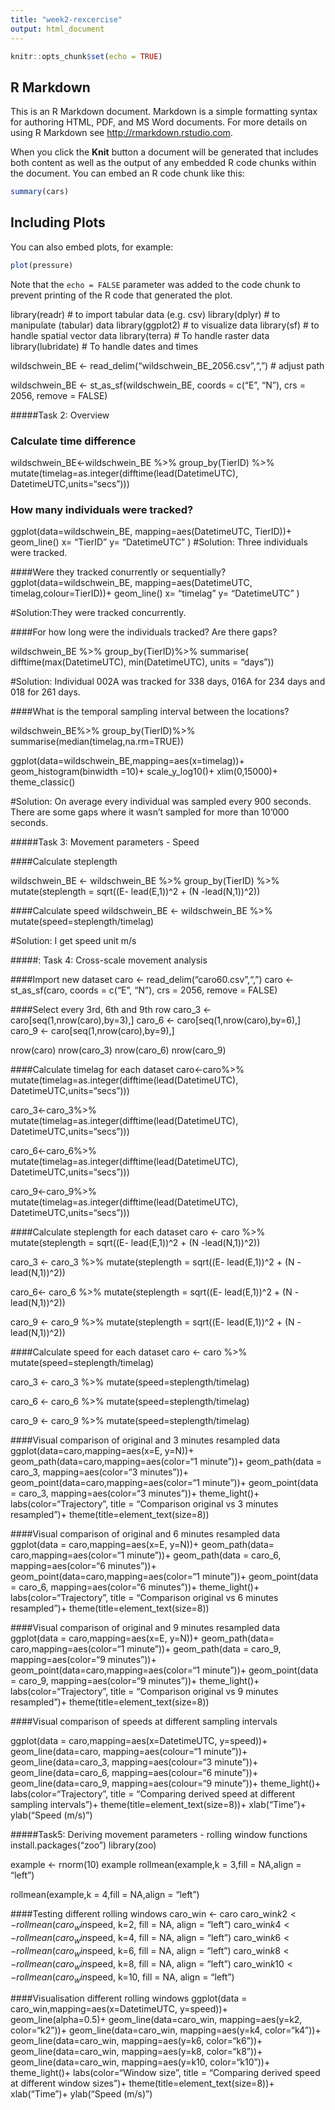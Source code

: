 ```yaml
---
title: "week2-rexcercise"
output: html_document
---
```


```r
knitr::opts_chunk$set(echo = TRUE)
```

## R Markdown

This is an R Markdown document. Markdown is a simple formatting syntax for authoring HTML, PDF, and MS Word documents. For more details on using R Markdown see <http://rmarkdown.rstudio.com>.

When you click the **Knit** button a document will be generated that includes both content as well as the output of any embedded R code chunks within the document. You can embed an R code chunk like this:

```r
summary(cars)
```

## Including Plots

You can also embed plots, for example:

```r
plot(pressure)
```

Note that the `echo = FALSE` parameter was added to the code chunk to prevent printing of the R code that generated the plot.

library(readr)        # to import tabular data (e.g. csv)
library(dplyr)        # to manipulate (tabular) data
library(ggplot2)      # to visualize data
library(sf)           # to handle spatial vector data
library(terra)        # To handle raster data
library(lubridate)    # To handle dates and times

wildschwein_BE <- read_delim("wildschwein_BE_2056.csv",",") # adjust path

wildschwein_BE <- st_as_sf(wildschwein_BE, coords = c("E", "N"), crs = 2056, remove = FALSE)

#####Task 2: Overview

### Calculate time difference

wildschwein_BE<-wildschwein_BE %>%
  group_by(TierID) %>%
  mutate(timelag=as.integer(difftime(lead(DatetimeUTC), DatetimeUTC,units="secs")))

### How many individuals were tracked? 

ggplot(data=wildschwein_BE, mapping=aes(DatetimeUTC, TierID))+
  geom_line()
  x= "TierID"
  y= "DatetimeUTC"
  )
#Solution: Three individuals were tracked.

####Were they tracked conurrently or sequentially?
ggplot(data=wildschwein_BE, mapping=aes(DatetimeUTC, timelag,colour=TierID))+
  geom_line()
  x= "timelag"
  y= "DatetimeUTC"
  )

#Solution:They were tracked concurrently.

####For how long were the individuals tracked? Are there gaps?

wildschwein_BE %>%
  group_by(TierID)%>%
  summarise(
  difftime(max(DatetimeUTC), min(DatetimeUTC), units = "days"))
  
#Solution: Individual 002A was tracked for 338 days, 016A for 234 days and 018 for 261 days.


####What is the temporal sampling interval between the locations?

wildschwein_BE%>%
  group_by(TierID)%>%
  summarise(median(timelag,na.rm=TRUE))

ggplot(data=wildschwein_BE,mapping=aes(x=timelag))+
  geom_histogram(binwidth =10)+
  scale_y_log10()+
  xlim(0,15000)+
  theme_classic()
  
#Solution: On average every individual was sampled every 900 seconds. There are some gaps where it wasn't sampled for more than 10'000 seconds.
  

#####Task 3: Movement parameters - Speed 
  
####Calculate steplength

wildschwein_BE <- wildschwein_BE %>%
  group_by(TierID) %>%
  mutate(steplength = sqrt((E- lead(E,1))^2 + (N -lead(N,1))^2))
  
####Calculate speed
wildschwein_BE <- wildschwein_BE %>%
  mutate(speed=steplength/timelag)
  
#Solution: I get speed unit m/s

#####: Task 4: Cross-scale movement analysis

####Import new dataset
caro <- read_delim("caro60.csv",",")
caro <- st_as_sf(caro, coords = c("E", "N"), crs = 2056, remove = FALSE)
  
####Select every 3rd, 6th and 9th row
caro_3 <- caro[seq(1,nrow(caro),by=3),]
caro_6 <- caro[seq(1,nrow(caro),by=6),]
caro_9 <- caro[seq(1,nrow(caro),by=9),]
  

nrow(caro)
nrow(caro_3)
nrow(caro_6)
nrow(caro_9)  
  
  
####Calculate timelag for each dataset
caro<-caro%>%
  mutate(timelag=as.integer(difftime(lead(DatetimeUTC), DatetimeUTC,units="secs")))
  
caro_3<-caro_3%>%
  mutate(timelag=as.integer(difftime(lead(DatetimeUTC), DatetimeUTC,units="secs")))
  
caro_6<-caro_6%>%
  mutate(timelag=as.integer(difftime(lead(DatetimeUTC), DatetimeUTC,units="secs")))
  
caro_9<-caro_9%>%
  mutate(timelag=as.integer(difftime(lead(DatetimeUTC), DatetimeUTC,units="secs")))

####Calculate steplength for each dataset
caro <- caro %>%
  mutate(steplength = sqrt((E- lead(E,1))^2 + (N -lead(N,1))^2))
  
caro_3 <- caro_3 %>%
  mutate(steplength = sqrt((E- lead(E,1))^2 + (N -lead(N,1))^2))
  
caro_6<- caro_6 %>%
  mutate(steplength = sqrt((E- lead(E,1))^2 + (N -lead(N,1))^2))
  
caro_9 <- caro_9 %>%
  mutate(steplength = sqrt((E- lead(E,1))^2 + (N -lead(N,1))^2))
  
####Calculate speed for each dataset
caro <- caro %>%
  mutate(speed=steplength/timelag)
  
caro_3 <- caro_3 %>%
  mutate(speed=steplength/timelag)
  
caro_6 <- caro_6 %>%
  mutate(speed=steplength/timelag)
  
caro_9 <- caro_9 %>%
  mutate(speed=steplength/timelag)

####Visual comparison of original and 3 minutes resampled data
ggplot(data=caro,mapping=aes(x=E, y=N))+
  geom_path(data=caro,mapping=aes(color="1 minute"))+
  geom_path(data = caro_3, mapping=aes(color="3 minutes"))+
  geom_point(data=caro,mapping=aes(color="1 minute"))+
  geom_point(data = caro_3, mapping=aes(color="3 minutes"))+
  theme_light()+
  labs(color="Trajectory", title = "Comparison original vs 3 minutes resampled")+
  theme(title=element_text(size=8))

####Visual comparison of original and 6 minutes resampled data
ggplot(data = caro,mapping=aes(x=E, y=N))+
  geom_path(data= caro,mapping=aes(color="1 minute"))+
  geom_path(data = caro_6, mapping=aes(color="6 minutes"))+
  geom_point(data=caro,mapping=aes(color="1 minute"))+
  geom_point(data = caro_6, mapping=aes(color="6 minutes"))+
  theme_light()+
  labs(color="Trajectory", title = "Comparison original vs 6 minutes resampled")+
  theme(title=element_text(size=8))
  

####Visual comparison of original and 9 minutes resampled data
ggplot(data = caro,mapping=aes(x=E, y=N))+
  geom_path(data= caro,mapping=aes(color="1 minute"))+
  geom_path(data = caro_9, mapping=aes(color="9 minutes"))+
  geom_point(data=caro,mapping=aes(color="1 minute"))+
  geom_point(data = caro_9, mapping=aes(color="9 minutes"))+
  theme_light()+
  labs(color="Trajectory", title = "Comparison original vs 9 minutes resampled")+
  theme(title=element_text(size=8))

####Visual comparison of speeds at different sampling intervals

ggplot(data = caro,mapping=aes(x=DatetimeUTC, y=speed))+
  geom_line(data=caro, mapping=aes(colour="1 minute"))+
  geom_line(data=caro_3, mapping=aes(colour="3 minute"))+
  geom_line(data=caro_6, mapping=aes(colour="6 minute"))+
  geom_line(data=caro_9, mapping=aes(colour="9 minute"))+
  theme_light()+
  labs(color="Trajectory", title = "Comparing derived speed at different sampling intervals")+
  theme(title=element_text(size=8))+
  xlab("Time")+
  ylab("Speed (m/s)")

#####Task5: Deriving movement parameters - rolling window functions
install.packages("zoo")
library(zoo)

example <- rnorm(10)
example
rollmean(example,k = 3,fill = NA,align = "left")

rollmean(example,k = 4,fill = NA,align = "left")


####Testing different rolling windows
caro_win <- caro
caro_win$k2 <- rollmean(caro_win$speed, k=2, fill = NA, align = "left")
caro_win$k4 <- rollmean(caro_win$speed, k=4, fill = NA, align = "left")
caro_win$k6 <- rollmean(caro_win$speed, k=6, fill = NA, align = "left")
caro_win$k8 <- rollmean(caro_win$speed, k=8, fill = NA, align = "left")
caro_win$k10 <- rollmean(caro_win$speed, k=10, fill = NA, align = "left")


####Visualisation different rolling windows
ggplot(data = caro_win,mapping=aes(x=DatetimeUTC, y=speed))+
  geom_line(alpha=0.5)+
  geom_line(data=caro_win, mapping=aes(y=k2, color="k2"))+
  geom_line(data=caro_win, mapping=aes(y=k4, color="k4"))+
  geom_line(data=caro_win, mapping=aes(y=k6, color="k6"))+
  geom_line(data=caro_win, mapping=aes(y=k8, color="k8"))+
  geom_line(data=caro_win, mapping=aes(y=k10, color="k10"))+
  theme_light()+
  labs(color="Window size", title = "Comparing derived speed at different window sizes")+
  theme(title=element_text(size=8))+
  xlab("Time")+
  ylab("Speed (m/s)")





















